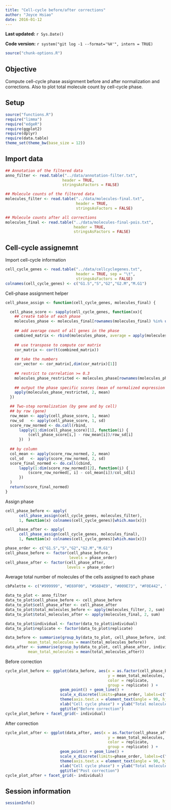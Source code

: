 ```yaml
---
title: "Cell-cycle before/after corrections"
author: "Joyce Hsiao"
date: 2016-01-12
---
```


**Last updated:** `r Sys.Date()`

**Code version:** `r system("git log -1 --format='%H'", intern = TRUE)`

```r
source("chunk-options.R")
```


## Objective 

Compute cell-cycle phase assignment before and after normalization and corrections. Also to plot total molecule count by cell-cycle phase. 

## Setup

```r
source("functions.R")
require("limma")
require("edgeR")
require(ggplot2)
require(dplyr)
require(data.table)
theme_set(theme_bw(base_size = 12))
```


## Import data

```r
## Annotation of the filtered data
anno_filter <- read.table("../data/annotation-filter.txt",
                         header = TRUE,
                         stringsAsFactors = FALSE)

## Molecule counts of the filtered data
molecules_filter <- read.table("../data/molecules-final.txt",
                               header = TRUE,
                               stringsAsFactors = FALSE)

## Molecule counts after all corrections
molecules_final <- read.table("../data/molecules-final-pois.txt",
                              header = TRUE,
                              stringsAsFactors = FALSE)
```

## Cell-cycle assignemnt

Import cell-cycle information

```r
cell_cycle_genes <- read.table("../data/cellcyclegenes.txt",
                               header = TRUE, sep = "\t",
                               stringsAsFactors = FALSE)
colnames(cell_cycle_genes) <- c("G1.S","S","G2","G2.M","M.G1")
```


Cell-phase assignment helper

```r
cell_phase_assign <- function(cell_cycle_genes, molecules_final) {

  cell_phase_score <- sapply(cell_cycle_genes, function(xx){
    ## create table of each phase
    molecules_phase <- molecules_final[rownames(molecules_final) %in% unlist(xx) ,]
  
    ## add average count of all genes in the phase
    combined_matrix <- rbind(molecules_phase, average = apply(molecules_phase,2,mean) )
    
    ## use transpose to compute cor matrix
    cor_matrix <- cor(t(combined_matrix))
    
    ## take the numbers
    cor_vector <- cor_matrix[,dim(cor_matrix)[1]]
    
    ## restrict to correlation >= 0.3 
    molecules_phase_restricted <- molecules_phase[rownames(molecules_phase) %in% names(cor_vector[cor_vector >= 0.3]),]
    
    ## output the phase specific scores (mean of normalized expression levels in the phase)
    apply(molecules_phase_restricted, 2, mean)
  })

  ## Two-step normalization (by gene and by cell)
  ## by row (gene)
  row_mean <- apply(cell_phase_score, 1, mean)
  row_sd   <- apply(cell_phase_score, 1, sd)
  score_row_normed <- do.call(rbind, 
      lapply(1:dim(cell_phase_score)[1], function(i) {
          (cell_phase_score[i,] - row_mean[i])/row_sd[i]
      })  )
  
  ## by column
  col_mean <- apply(score_row_normed, 2, mean)
  col_sd   <- apply(score_row_normed, 2, sd)
  score_final_normed <- do.call(cbind, 
      lapply(1:dim(score_row_normed)[2], function(i) {
          (score_row_normed[, i] - col_mean[i])/col_sd[i]
      })
  )
  return(score_final_normed)
}
```

Assign phase

```r
cell_phase_before <- apply(
      cell_phase_assign(cell_cycle_genes, molecules_filter), 
      1, function(x) colnames(cell_cycle_genes)[which.max(x)])

cell_phase_after <- apply(
      cell_phase_assign(cell_cycle_genes, molecules_final), 
      1, function(x) colnames(cell_cycle_genes)[which.max(x)])

phase_order <- c("G1.S","S","G2","G2.M","M.G1")
cell_phase_before <- factor(cell_phase_before, 
                            levels = phase_order)
cell_phase_after <- factor(cell_phase_after,
                           levels = phase_order)
```

Average total number of molecules of the cells assigned to each phase

```r
cbPalette <- c("#999999", "#E69F00", "#56B4E9", "#009E73", "#F0E442", "#0072B2", "#D55E00", "#CC79A7")

data_to_plot <- anno_filter
data_to_plot$cell_phase_before <- cell_phase_before
data_to_plot$cell_phase_after <- cell_phase_after
data_to_plot$total_molecules_before <- apply(molecules_filter, 2, sum)
data_to_plot$total_molecules_after <- apply(molecules_final, 2, sum)

data_to_plot$individual <- factor(data_to_plot$individual)
data_to_plot$replicate <- factor(data_to_plot$replicate)

data_before <- summarise(group_by(data_to_plot, cell_phase_before, individual, replicate),
          mean_total_molecules = mean(total_molecules_before))
data_after <- summarise(group_by(data_to_plot, cell_phase_after, individual, replicate),
          mean_total_molecules = mean(total_molecules_after))
```

Before correction

```r
cycle_plot_before <- ggplot(data_before, aes(x = as.factor(cell_phase_before), 
                                             y = mean_total_molecules,
                                             color = replicate,
                                             group = replicate) ) + 
                        geom_point() + geom_line() +
                        scale_x_discrete(limits=phase_order, labels=c("G1/S","S","G2","G2/M","M/G1")) + 
                        theme(axis.text.x = element_text(angle = 90, hjust = 0.9, vjust = 0.5)) + 
                        xlab("Cell cycle phase") + ylab("Total molecules") +
                        ggtitle("Before correction")
cycle_plot_before + facet_grid(~ individual)
```


After correction

```r
cycle_plot_after <- ggplot(data_after, aes(x = as.factor(cell_phase_after), 
                                             y = mean_total_molecules,
                                             color = replicate,
                                             group = replicate) ) + 
                        geom_point() + geom_line() +
                        scale_x_discrete(limits=phase_order, labels=c("G1/S","S","G2","G2/M","M/G1")) + 
                        theme(axis.text.x = element_text(angle = 90, hjust = 0.9, vjust = 0.5)) + 
                        xlab("Cell cycle phase") + ylab("Total molecules") +
                        ggtitle("Post correction")
cycle_plot_after + facet_grid(~ individual)
```



## Session information

```r
sessionInfo()
```
